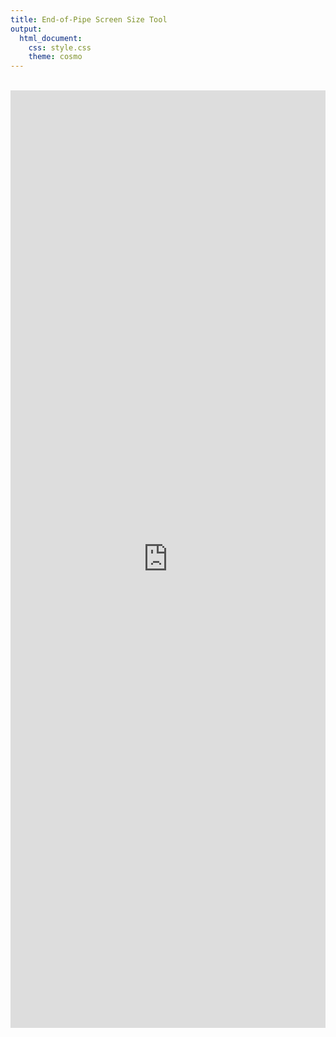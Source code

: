 ```yaml
---
title: End-of-Pipe Screen Size Tool
output: 
  html_document:
    css: style.css
    theme: cosmo
---
```



<br>
<iframe src="http://www.fishprotectiontools.ca/endofpipe/" width="100%" height="1500px" style="border:none"></iframe>
